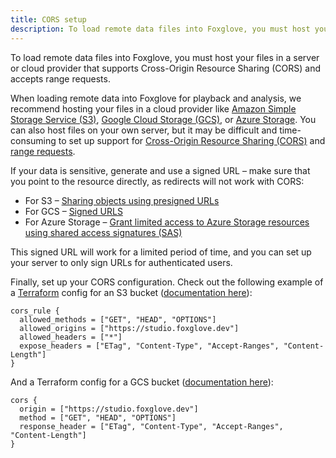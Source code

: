 ```yaml
---
title: CORS setup
description: To load remote data files into Foxglove, you must host your files in a server or cloud provider that supports Cross-Origin Resource Sharing (CORS) and accepts range requests.
---
```


To load remote data files into Foxglove, you must host your files in a server or cloud provider that supports Cross-Origin Resource Sharing (CORS) and accepts range requests.

When loading remote data into Foxglove for playback and analysis, we recommend hosting your files in a cloud provider like [Amazon Simple Storage Service (S3)](https://aws.amazon.com/pm/serv-s3/), [Google Cloud Storage (GCS)](https://cloud.google.com/storage), or [Azure Storage](https://azure.microsoft.com/en-us/product-categories/storage/). You can also host files on your own server, but it may be difficult and time-consuming to set up support for [Cross-Origin Resource Sharing (CORS)](https://web.dev/cross-origin-resource-sharing/) and [range requests](https://developer.mozilla.org/en-US/docs/Web/HTTP/Range_requests).

If your data is sensitive, generate and use a signed URL – make sure that you point to the resource directly, as redirects will not work with CORS:

- For S3 – [Sharing objects using presigned URLs](https://docs.aws.amazon.com/AmazonS3/latest/userguide/ShareObjectPreSignedURL.html)
- For GCS – [Signed URLS](https://cloud.google.com/storage/docs/access-control/signed-urls)
- For Azure Storage – [Grant limited access to Azure Storage resources using shared access signatures (SAS)](https://docs.microsoft.com/en-us/azure/storage/common/storage-sas-overview)

This signed URL will work for a limited period of time, and you can set up your server to only sign URLs for authenticated users.

Finally, set up your CORS configuration. Check out the following example of a [Terraform](https://www.terraform.io/) config for an S3 bucket ([documentation here](https://registry.terraform.io/providers/hashicorp%20%20/aws/latest/docs/resources/s3_bucket_cors_configuration)):

```
cors_rule {
  allowed_methods = ["GET", "HEAD", "OPTIONS"]
  allowed_origins = ["https://studio.foxglove.dev"]
  allowed_headers = ["*"]
  expose_headers = ["ETag", "Content-Type", "Accept-Ranges", "Content-Length"]
}
```

And a Terraform config for a GCS bucket ([documentation here](https://registry.terraform.io/providers/hashicorp/google/latest/docs/resources/storage_bucket#cors)):

```
cors {
  origin = ["https://studio.foxglove.dev"]
  method = ["GET", "HEAD", "OPTIONS"]
  response_header = ["ETag", "Content-Type", "Accept-Ranges", "Content-Length"]
}
```
